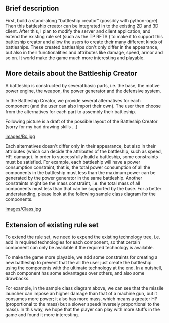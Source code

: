 == Brief description ==

First, build a stand-along “battleship creator” (possibly with python-ogre). Then this battleship creator can be integrated in to the existing 2D and 3D client. After this, I plan to modify the server and client application, and extend the existing rule set (such as the TP RFTS ) to make it to support this battleship creator and allow the users to create their many different kinds of battleships. These created battleships don't only differ in the appearance, but also in their functionalities and attributes like damage, speed, armor and so on. It world make the game much more interesting and playable.


== More details about the Battleship Creator ==

A battleship is constructed by several basic parts, i.e. the base, the motive power engine, the weapon, the power generator and the defensive system. 

In the Battleship Creator, we provide several alternatives for each component (and the user can also import their own). The user then choose from the alternatives for each part to assembly their battleship.

Following picture is a draft of the possible layout of the Battleship Creator (sorry for my bad drawing skills ...)

[[images/Bc.jpg]]

Each alternatives doesn't differ only in their appearance, but also in their attributes (which can decide the attributes of the battleship, such as speed, HP, damage). In order to successfully build a battleship, some constraints must be satisfied. For example, each battleship will have a power consumption constraint, that is, the total power consumption of all the components in the battleship must less than the maximum power can be generated by the power generator in the same battleship.
Another constraints might be the mass constraint, i.e. the total mass of all components must less than that can be supported by the base.
For a better understanding, please look at the following sample class diagram for the components.



[[images/Class.jpg]]

== Extension of existing rule set ==

To extend the rule set, we need to expend the existing technology tree, i.e. add in required technologies for each component, so that certain component can only be available if the required technology is available.

To make the game more playable, we add some constraints for creating a new battleship to prevent that  the all the user just create the battleship using the components with the ultimate technology at the end. In a nutshell, each component has some advantages over others, and also some drawbacks. 

For example, in the sample class diagram above, we can see that the missile launcher can impose an higher damage than that of a machine gun, but it consumes more power; it also has more mass, which means a greater HP (proportional to the mass) but a slower speed(inversely proportional to the mass). In this way, we hope that the player can play with more stuffs in the game and found it more interesting.